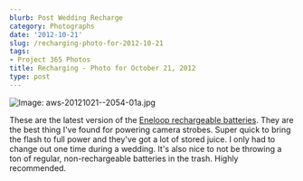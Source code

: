```yaml
---
blurb: Post Wedding Recharge
category: Photographs
date: '2012-10-21'
slug: /recharging-photo-for-2012-10-21
tags:
- Project 365 Photos
title: Recharging - Photo for October 21, 2012
type: post
---
```



![Image: aws-20121021--2054-01a.jpg](/aws-20121021--2054-01a.jpg)

These are the latest version of the [Eneloop rechargeable batteries](http://www.amazon.com/gp/product/B0058GZWXQ/ref=as_li_ss_tl?ie=UTF8&tag=tioa-20&linkCode=as2&camp=1789&creative=390957&creativeASIN=B0058GZWXQ). They are the best thing I've found for powering camera strobes. Super quick to bring the flash to full power and they've got a lot of stored juice. I only had to change out one time during a wedding. It's also nice to not be throwing a ton of regular, non-rechargeable batteries in the trash. Highly recommended.
